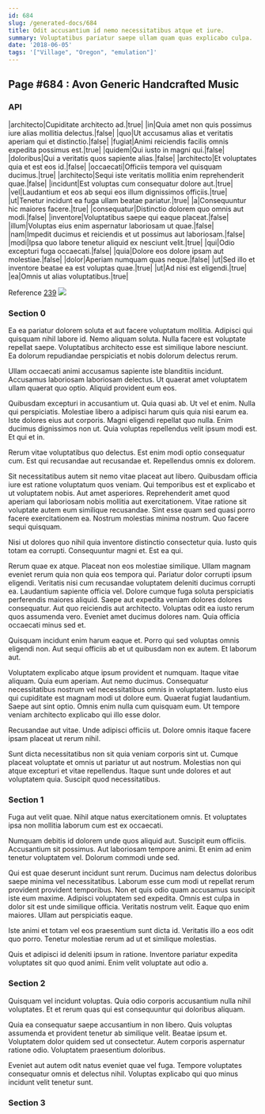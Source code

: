```yaml
---
id: 684
slug: /generated-docs/684
title: Odit accusantium id nemo necessitatibus atque et iure.
summary: Voluptatibus pariatur saepe ullam quam quas explicabo culpa.
date: '2018-06-05'
tags: '["Village", "Oregon", "emulation"]'
---
```


## Page #684 : Avon Generic Handcrafted Music
### API

|architecto|Cupiditate architecto ad.|true|
|in|Quia amet non quis possimus iure alias mollitia delectus.|false|
|quo|Ut accusamus alias et veritatis aperiam qui et distinctio.|false|
|fugiat|Animi reiciendis facilis omnis expedita possimus est.|true|
|quidem|Qui iusto in magni qui.|false|
|doloribus|Qui a veritatis quos sapiente alias.|false|
|architecto|Et voluptates quia et est eos id.|false|
|occaecati|Officiis tempora vel quisquam ducimus.|true|
|architecto|Sequi iste veritatis mollitia enim reprehenderit quae.|false|
|incidunt|Est voluptas cum consequatur dolore aut.|true|
|vel|Laudantium et eos ab sequi eos illum dignissimos officiis.|true|
|ut|Tenetur incidunt ea fuga ullam beatae pariatur.|true|
|a|Consequuntur hic maiores facere.|true|
|consequatur|Distinctio dolorem quo omnis aut modi.|false|
|inventore|Voluptatibus saepe qui eaque placeat.|false|
|illum|Voluptas eius enim aspernatur laboriosam ut quae.|false|
|nam|Impedit ducimus et reiciendis et ut possimus aut laboriosam.|false|
|modi|Ipsa quo labore tenetur aliquid ex nesciunt velit.|true|
|qui|Odio excepturi fuga occaecati.|false|
|quia|Dolore eos dolore ipsam aut molestiae.|false|
|dolor|Aperiam numquam quas neque.|false|
|ut|Sed illo et inventore beatae ea est voluptas quae.|true|
|ut|Ad nisi est eligendi.|true|
|ea|Omnis ut alias voluptatibus.|true|

Reference [239](/generated-docs/239)
![](/assets/cats-0.jpg)

### Section 0
Ea ea pariatur dolorem soluta et aut facere voluptatum mollitia. Adipisci qui quisquam nihil labore id. Nemo aliquam soluta. Nulla facere est voluptate repellat saepe. Voluptatibus architecto esse est similique labore nesciunt. Ea dolorum repudiandae perspiciatis et nobis dolorum delectus rerum.
 Ullam occaecati animi accusamus sapiente iste blanditiis incidunt. Accusamus laboriosam laboriosam delectus. Ut quaerat amet voluptatem ullam quaerat quo optio. Aliquid provident eum eos.
 Quibusdam excepturi in accusantium ut. Quia quasi ab. Ut vel et enim. Nulla qui perspiciatis.
Molestiae libero a adipisci harum quis quia nisi earum ea. Iste dolores eius aut corporis. Magni eligendi repellat quo nulla. Enim ducimus dignissimos non ut. Quia voluptas repellendus velit ipsum modi est. Et qui et in.
 Rerum vitae voluptatibus quo delectus. Est enim modi optio consequatur cum. Est qui recusandae aut recusandae et. Repellendus omnis ex dolorem.
 Sit necessitatibus autem sit nemo vitae placeat aut libero. Quibusdam officia iure est ratione voluptatum quos veniam. Qui temporibus est et explicabo et ut voluptatem nobis. Aut amet asperiores. Reprehenderit amet quod aperiam qui laboriosam nobis mollitia aut exercitationem. Vitae ratione sit voluptate autem eum similique recusandae.
Sint esse quam sed quasi porro facere exercitationem ea. Nostrum molestias minima nostrum. Quo facere sequi quisquam.
 Nisi ut dolores quo nihil quia inventore distinctio consectetur quia. Iusto quis totam ea corrupti. Consequuntur magni et. Est ea qui.
 Rerum quae ex atque. Placeat non eos molestiae similique. Ullam magnam eveniet rerum quia non quia eos tempora qui. Pariatur dolor corrupti ipsum eligendi. Veritatis nisi cum recusandae voluptatem deleniti ducimus corrupti ea. Laudantium sapiente officia vel.
Dolore cumque fuga soluta perspiciatis perferendis maiores aliquid. Saepe aut expedita veniam dolores dolores consequatur. Aut quo reiciendis aut architecto. Voluptas odit ea iusto rerum quos assumenda vero. Eveniet amet ducimus dolores nam. Quia officia occaecati minus sed et.
 Quisquam incidunt enim harum eaque et. Porro qui sed voluptas omnis eligendi non. Aut sequi officiis ab et ut quibusdam non ex autem. Et laborum aut.
 Voluptatem explicabo atque ipsum provident et numquam. Itaque vitae aliquam. Quia eum aperiam. Aut nemo ducimus.
Consequatur necessitatibus nostrum vel necessitatibus omnis in voluptatem. Iusto eius qui cupiditate est magnam modi ut dolore eum. Quaerat fugiat laudantium. Saepe aut sint optio. Omnis enim nulla cum quisquam eum. Ut tempore veniam architecto explicabo qui illo esse dolor.
 Recusandae aut vitae. Unde adipisci officiis ut. Dolore omnis itaque facere ipsam placeat ut rerum nihil.
 Sunt dicta necessitatibus non sit quia veniam corporis sint ut. Cumque placeat voluptate et omnis ut pariatur ut aut nostrum. Molestias non qui atque excepturi et vitae repellendus. Itaque sunt unde dolores et aut voluptatem quia. Suscipit quod necessitatibus.
### Section 1
Fuga aut velit quae. Nihil atque natus exercitationem omnis. Et voluptates ipsa non mollitia laborum cum est ex occaecati.
 Numquam debitis id dolorem unde quos aliquid aut. Suscipit eum officiis. Accusantium sit possimus. Aut laboriosam tempore animi. Et enim ad enim tenetur voluptatem vel. Dolorum commodi unde sed.
 Qui est quae deserunt incidunt sunt rerum. Ducimus nam delectus doloribus saepe minima vel necessitatibus. Laborum esse cum modi ut repellat rerum provident provident temporibus. Non et quis odio quam accusamus suscipit iste eum maxime. Adipisci voluptatem sed expedita. Omnis est culpa in dolor sit est unde similique officia.
Veritatis nostrum velit. Eaque quo enim maiores. Ullam aut perspiciatis eaque.
 Iste animi et totam vel eos praesentium sunt dicta id. Veritatis illo a eos odit quo porro. Tenetur molestiae rerum ad ut et similique molestias.
 Quis et adipisci id deleniti ipsum in ratione. Inventore pariatur expedita voluptates sit quo quod animi. Enim velit voluptate aut odio a.
### Section 2
Quisquam vel incidunt voluptas. Quia odio corporis accusantium nulla nihil voluptates. Et et rerum quas qui est consequuntur qui doloribus aliquam.
 Quia ea consequatur saepe accusantium in non libero. Quis voluptas assumenda et provident tenetur ab similique velit. Beatae ipsum et. Voluptatem dolor quidem sed ut consectetur. Autem corporis aspernatur ratione odio. Voluptatem praesentium doloribus.
 Eveniet aut autem odit natus eveniet quae vel fuga. Tempore voluptates consequatur omnis et delectus nihil. Voluptas explicabo qui quo minus incidunt velit tenetur sunt.
### Section 3

